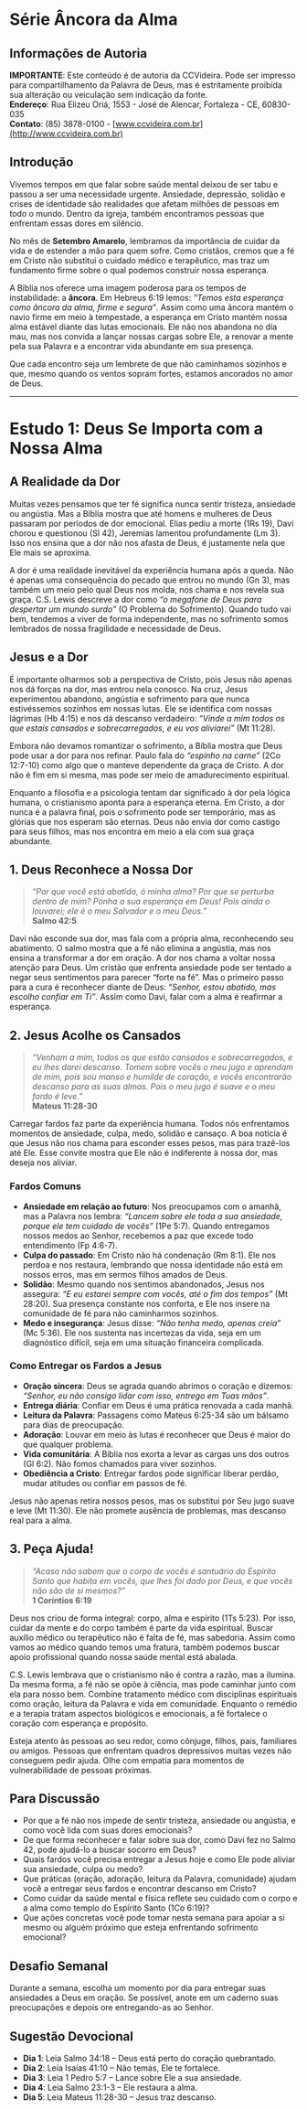 # Série Âncora da Alma

## Informações de Autoria
**IMPORTANTE**: Este conteúdo é de autoria da CCVideira. Pode ser impresso para compartilhamento da Palavra de Deus, mas é estritamente proibida sua alteração ou veiculação sem indicação da fonte.  
**Endereço**: Rua Elizeu Oriá, 1553 - José de Alencar, Fortaleza - CE, 60830-035  
**Contato**: (85) 3878-0100 - [www.ccvideira.com.br](http://www.ccvideira.com.br)

## Introdução
Vivemos tempos em que falar sobre saúde mental deixou de ser tabu e passou a ser uma necessidade urgente. Ansiedade, depressão, solidão e crises de identidade são realidades que afetam milhões de pessoas em todo o mundo. Dentro da igreja, também encontramos pessoas que enfrentam essas dores em silêncio.

No mês de **Setembro Amarelo**, lembramos da importância de cuidar da vida e de estender a mão para quem sofre. Como cristãos, cremos que a fé em Cristo não substitui o cuidado médico e terapêutico, mas traz um fundamento firme sobre o qual podemos construir nossa esperança.

A Bíblia nos oferece uma imagem poderosa para os tempos de instabilidade: a **âncora**. Em Hebreus 6:19 lemos: *“Temos esta esperança como âncora da alma, firme e segura”*. Assim como uma âncora mantém o navio firme em meio à tempestade, a esperança em Cristo mantém nossa alma estável diante das lutas emocionais. Ele não nos abandona no dia mau, mas nos convida a lançar nossas cargas sobre Ele, a renovar a mente pela sua Palavra e a encontrar vida abundante em sua presença.

Que cada encontro seja um lembrete de que não caminhamos sozinhos e que, mesmo quando os ventos sopram fortes, estamos ancorados no amor de Deus.

---

# Estudo 1: Deus Se Importa com a Nossa Alma

## A Realidade da Dor
Muitas vezes pensamos que ter fé significa nunca sentir tristeza, ansiedade ou angústia. Mas a Bíblia mostra que até homens e mulheres de Deus passaram por períodos de dor emocional. Elias pediu a morte (1Rs 19), Davi chorou e questionou (Sl 42), Jeremias lamentou profundamente (Lm 3). Isso nos ensina que a dor não nos afasta de Deus, é justamente nela que Ele mais se aproxima.

A dor é uma realidade inevitável da experiência humana após a queda. Não é apenas uma consequência do pecado que entrou no mundo (Gn 3), mas também um meio pelo qual Deus nos molda, nos chama e nos revela sua graça. C.S. Lewis descreve a dor como *“o megafone de Deus para despertar um mundo surdo”* (O Problema do Sofrimento). Quando tudo vai bem, tendemos a viver de forma independente, mas no sofrimento somos lembrados de nossa fragilidade e necessidade de Deus.

## Jesus e a Dor
É importante olharmos sob a perspectiva de Cristo, pois Jesus não apenas nos dá forças na dor, mas entrou nela conosco. Na cruz, Jesus experimentou abandono, angústia e sofrimento para que nunca estivéssemos sozinhos em nossas lutas. Ele se identifica com nossas lágrimas (Hb 4:15) e nos dá descanso verdadeiro: *“Vinde a mim todos os que estais cansados e sobrecarregados, e eu vos aliviarei”* (Mt 11:28).

Embora não devamos romantizar o sofrimento, a Bíblia mostra que Deus pode usar a dor para nos refinar. Paulo fala do *“espinho na carne”* (2Co 12:7-10) como algo que o manteve dependente da graça de Cristo. A dor não é fim em si mesma, mas pode ser meio de amadurecimento espiritual.

Enquanto a filosofia e a psicologia tentam dar significado à dor pela lógica humana, o cristianismo aponta para a esperança eterna. Em Cristo, a dor nunca é a palavra final, pois o sofrimento pode ser temporário, mas as glórias que nos esperam são eternas. Deus não envia dor como castigo para seus filhos, mas nos encontra em meio a ela com sua graça abundante.

## 1. Deus Reconhece a Nossa Dor
> *“Por que você está abatida, ó minha alma? Por que se perturba dentro de mim? Ponha a sua esperança em Deus! Pois ainda o louvarei; ele é o meu Salvador e o meu Deus.”*  
> **Salmo 42:5**

Davi não esconde sua dor, mas fala com a própria alma, reconhecendo seu abatimento. O salmo mostra que a fé não elimina a angústia, mas nos ensina a transformar a dor em oração. A dor nos chama a voltar nossa atenção para Deus. Um cristão que enfrenta ansiedade pode ser tentado a negar seus sentimentos para parecer “forte na fé”. Mas o primeiro passo para a cura é reconhecer diante de Deus: *“Senhor, estou abatido, mas escolho confiar em Ti”*. Assim como Davi, falar com a alma é reafirmar a esperança.

## 2. Jesus Acolhe os Cansados
> *“Venham a mim, todos os que estão cansados e sobrecarregados, e eu lhes darei descanso. Tomem sobre vocês o meu jugo e aprendam de mim, pois sou manso e humilde de coração, e vocês encontrarão descanso para as suas almas. Pois o meu jugo é suave e o meu fardo é leve.”*  
> **Mateus 11:28-30**

Carregar fardos faz parte da experiência humana. Todos nós enfrentamos momentos de ansiedade, culpa, medo, solidão e cansaço. A boa notícia é que Jesus não nos chama para esconder esses pesos, mas para trazê-los até Ele. Esse convite mostra que Ele não é indiferente à nossa dor, mas deseja nos aliviar.

### Fardos Comuns
- **Ansiedade em relação ao futuro**: Nos preocupamos com o amanhã, mas a Palavra nos lembra: *“Lancem sobre ele toda a sua ansiedade, porque ele tem cuidado de vocês”* (1Pe 5:7). Quando entregamos nossos medos ao Senhor, recebemos a paz que excede todo entendimento (Fp 4:6-7).
- **Culpa do passado**: Em Cristo não há condenação (Rm 8:1). Ele nos perdoa e nos restaura, lembrando que nossa identidade não está em nossos erros, mas em sermos filhos amados de Deus.
- **Solidão**: Mesmo quando nos sentimos abandonados, Jesus nos assegura: *“E eu estarei sempre com vocês, até o fim dos tempos”* (Mt 28:20). Sua presença constante nos conforta, e Ele nos insere na comunidade de fé para não caminharmos sozinhos.
- **Medo e insegurança**: Jesus disse: *“Não tenha medo, apenas creia”* (Mc 5:36). Ele nos sustenta nas incertezas da vida, seja em um diagnóstico difícil, seja em uma situação financeira complicada.

### Como Entregar os Fardos a Jesus
- **Oração sincera**: Deus se agrada quando abrimos o coração e dizemos: *“Senhor, eu não consigo lidar com isso, entrego em Tuas mãos”*.
- **Entrega diária**: Confiar em Deus é uma prática renovada a cada manhã.
- **Leitura da Palavra**: Passagens como Mateus 6:25-34 são um bálsamo para dias de preocupação.
- **Adoração**: Louvar em meio às lutas é reconhecer que Deus é maior do que qualquer problema.
- **Vida comunitária**: A Bíblia nos exorta a levar as cargas uns dos outros (Gl 6:2). Não fomos chamados para viver sozinhos.
- **Obediência a Cristo**: Entregar fardos pode significar liberar perdão, mudar atitudes ou confiar em passos de fé.

Jesus não apenas retira nossos pesos, mas os substitui por Seu jugo suave e leve (Mt 11:30). Ele não promete ausência de problemas, mas descanso real para a alma.

## 3. Peça Ajuda!
> *“Acaso não sabem que o corpo de vocês é santuário do Espírito Santo que habita em vocês, que lhes foi dado por Deus, e que vocês não são de si mesmos?”*  
> **1 Coríntios 6:19**

Deus nos criou de forma integral: corpo, alma e espírito (1Ts 5:23). Por isso, cuidar da mente e do corpo também é parte da vida espiritual. Buscar auxílio médico ou terapêutico não é falta de fé, mas sabedoria. Assim como vamos ao médico quando temos uma fratura, também podemos buscar apoio profissional quando nossa saúde mental está abalada.

C.S. Lewis lembrava que o cristianismo não é contra a razão, mas a ilumina. Da mesma forma, a fé não se opõe à ciência, mas pode caminhar junto com ela para nosso bem. Combine tratamento médico com disciplinas espirituais como oração, leitura da Palavra e vida em comunidade. Enquanto o remédio e a terapia tratam aspectos biológicos e emocionais, a fé fortalece o coração com esperança e propósito.

Esteja atento às pessoas ao seu redor, como cônjuge, filhos, pais, familiares ou amigos. Pessoas que enfrentam quadros depressivos muitas vezes não conseguem pedir ajuda. Olhe com empatia para momentos de vulnerabilidade de pessoas próximas.

## Para Discussão
- Por que a fé não nos impede de sentir tristeza, ansiedade ou angústia, e como você lida com suas dores emocionais?
- De que forma reconhecer e falar sobre sua dor, como Davi fez no Salmo 42, pode ajudá-lo a buscar socorro em Deus?
- Quais fardos você precisa entregar a Jesus hoje e como Ele pode aliviar sua ansiedade, culpa ou medo?
- Que práticas (oração, adoração, leitura da Palavra, comunidade) ajudam você a entregar seus fardos e encontrar descanso em Cristo?
- Como cuidar da saúde mental e física reflete seu cuidado com o corpo e a alma como templo do Espírito Santo (1Co 6:19)?
- Que ações concretas você pode tomar nesta semana para apoiar a si mesmo ou alguém próximo que esteja enfrentando sofrimento emocional?

## Desafio Semanal
Durante a semana, escolha um momento por dia para entregar suas ansiedades a Deus em oração. Se possível, anote em um caderno suas preocupações e depois ore entregando-as ao Senhor.

## Sugestão Devocional
- **Dia 1**: Leia Salmo 34:18 – Deus está perto do coração quebrantado.
- **Dia 2**: Leia Isaías 41:10 – Não temas, Ele te fortalece.
- **Dia 3**: Leia 1 Pedro 5:7 – Lance sobre Ele a sua ansiedade.
- **Dia 4**: Leia Salmo 23:1-3 – Ele restaura a alma.
- **Dia 5**: Leia Mateus 11:28-30 – Jesus traz descanso.